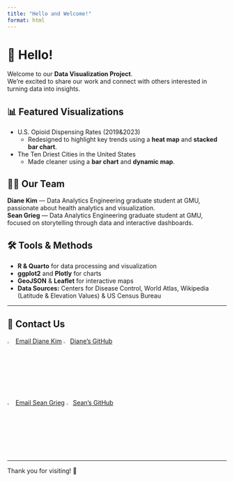 ```yaml
---
title: "Hello and Welcome!"
format: html
---
```


# 👋 Hello!

Welcome to our **Data Visualization Project**.\
We’re excited to share our work and connect with others interested in turning data into insights.

## 📊 Featured Visualizations

-   U.S. Opioid Dispensing Rates (2019&2023)
    -   Redesigned to highlight key trends using a **heat map** and **stacked bar chart**.
-   The Ten Driest Cities in the United States
    -   Made cleaner using a **bar chart** and **dynamic map**.

## 👩‍💻 Our Team

**Diane Kim** — Data Analytics Engineering graduate student at GMU, passionate about health analytics and visualization.\
**Sean Grieg** — Data Analytics Engineering graduate student at GMU, focused on storytelling through data and interactive dashboards.

## 🛠️ Tools & Methods

-   **R & Quarto** for data processing and visualization\
-   **ggplot2** and **Plotly** for charts\
-   **GeoJSON** & **Leaflet** for interactive maps\
-   **Data Sources:** Centers for Disease Control, World Atlas, Wikipedia (Latitude & Elevation Values) & US Census Bureau

------------------------------------------------------------------------

## 📧 Contact Us

![](https://static.vecteezy.com/system/resources/previews/002/205/854/non_2x/email-icon-free-vector.jpg){width="3%"} [Email Diane Kim](dianekim015@gmail.com) ![](https://upload.wikimedia.org/wikipedia/commons/9/91/Octicons-mark-github.svg){width="3%"}[Diane’s GitHub](https://github.com/dianokong)

![](https://static.vecteezy.com/system/resources/previews/002/205/854/non_2x/email-icon-free-vector.jpg){width="3%" style="font-size: 11pt;"} [Email Sean Grieg](sgrieg@gmu.edu) ![](https://upload.wikimedia.org/wikipedia/commons/9/91/Octicons-mark-github.svg){width="3%"}[Sean's GitHub](https://github.com/sgrieg) 

------------------------------------------------------------------------

Thank you for visiting! 🎉
